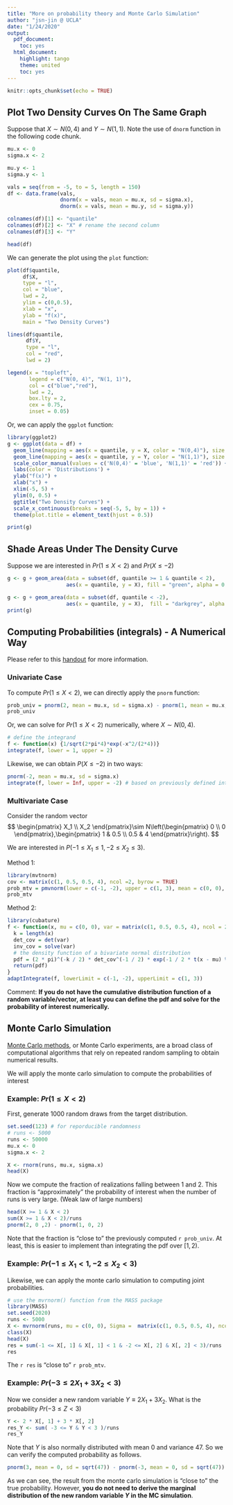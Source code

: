 ```yaml
---
title: "More on probability theory and Monte Carlo Simulation"
author: "jsn-jin @ UCLA"
date: "1/24/2020"
output:
  pdf_document:
    toc: yes
  html_document:
    highlight: tango
    theme: united
    toc: yes 
---
```


```r
knitr::opts_chunk$set(echo = TRUE)
```

## Plot Two Density Curves On The Same Graph

Suppose that $X \sim N(0, 4)$ and $Y \sim N(1, 1)$. Note the use of `dnorm` function in the following code chunk.
```r
mu.x <- 0
sigma.x <- 2

mu.y <- 1
sigma.y <- 1

vals = seq(from = -5, to = 5, length = 150)
df <- data.frame(vals, 
                 dnorm(x = vals, mean = mu.x, sd = sigma.x), 
                 dnorm(x = vals, mean = mu.y, sd = sigma.y))

colnames(df)[1] <- "quantile"
colnames(df)[2] <- "X" # rename the second column
colnames(df)[3] <- "Y"

head(df)
```

We can generate the plot using the `plot` function: 
```r
plot(df$quantile, 
     df$X, 
     type = "l", 
     col = "blue", 
     lwd = 2, 
     ylim = c(0,0.5),
     xlab = "x", 
     ylab = "f(x)", 
     main = "Two Density Curves")

lines(df$quantile, 
      df$Y, 
      type = "l", 
      col = "red", 
      lwd = 2)

legend(x = "topleft", 
       legend = c("N(0, 4)", "N(1, 1)"),
       col = c("blue","red"), 
       lwd = 2,
       box.lty = 2,
       cex = 0.75,
       inset = 0.05)
```

Or, we can apply the `ggplot` function:
```r
library(ggplot2)
g <- ggplot(data = df) + 
  geom_line(mapping = aes(x = quantile, y = X, color = "N(0,4)"), size = 1) +
  geom_line(mapping = aes(x = quantile, y = Y, color = "N(1,1)"), size = 1) +
  scale_color_manual(values = c('N(0,4)' = 'blue', 'N(1,1)' = 'red')) +
  labs(color = 'Distributions') +
  ylab("f(x)") +
  xlab("x") +
  xlim(-5, 5) + 
  ylim(0, 0.5) +
  ggtitle("Two Density Curves") +
  scale_x_continuous(breaks = seq(-5, 5, by = 1)) +
  theme(plot.title = element_text(hjust = 0.5))

print(g)
```

## Shade Areas Under The Density Curve

Suppose we are interested in $Pr(1\leq X <2)$ and $Pr(X \leq -2)$
```r
g <- g + geom_area(data = subset(df, quantile >= 1 & quantile < 2),
                   aes(x = quantile, y = X), fill = "green", alpha = 0.5)

g <- g + geom_area(data = subset(df, quantile < -2),
                   aes(x = quantile, y = X),  fill = "darkgrey", alpha = 0.5)
print(g)
```

## Computing Probabilities (integrals) - A Numerical Way

Please refer to this [handout](http://homepages.math.uic.edu/~jyang06/stat401/handouts/handout8.pdf) for more information.

### Univariate Case

To compute $Pr(1\leq X <2)$, we can directly apply the `pnorm` function:
```r
prob_univ = pnorm(2, mean = mu.x, sd = sigma.x) - pnorm(1, mean = mu.x, sd = sigma.x)
prob_univ
```

Or, we can solve for $Pr(1\leq X <2)$ numerically, where $X\sim N(0, 4)$.
```r
# define the integrand
f <- function(x) {1/sqrt(2*pi*4)*exp(-x^2/(2*4))}
integrate(f, lower = 1, upper = 2)
```

Likewise, we can obtain $P(X\leq -2)$ in two ways:
```r
pnorm(-2, mean = mu.x, sd = sigma.x)
integrate(f, lower = Inf, upper = -2) # based on previously defined integrand f
```


### Multivariate Case

Consider the random vector
$$
\begin{pmatrix}
X_1 \\
X_2
\end{pmatrix}\sim N\left(\begin{pmatrix}
0 \\
0
\end{pmatrix},\begin{pmatrix}
1 & 0.5 \\
0.5 & 4
\end{pmatrix}\right).
$$

We are interested in $P(-1 \leq X_1 \leq 1, -2 \leq X_2 \leq 3)$.

Method 1:
```r
library(mvtnorm)
cov <- matrix(c(1, 0.5, 0.5, 4), ncol =2, byrow = TRUE)
prob_mtv = pmvnorm(lower = c(-1, -2), upper = c(1, 3), mean = c(0, 0), sigma = cov)
prob_mtv
```

Method 2:
```r
library(cubature)
f <- function(x, mu = c(0, 0), var = matrix(c(1, 0.5, 0.5, 4), ncol = 2, byrow = TRUE)){
  k = length(x)
  det_cov = det(var)
  inv_cov = solve(var)
  # the density function of a bivariate normal distribution
  pdf = (2 * pi)^(-k / 2) * det_cov^(-1 / 2) * exp(-1 / 2 * t(x - mu) %*% inv_cov %*% (x - mu))
  return(pdf)
}
adaptIntegrate(f, lowerLimit = c(-1, -2), upperLimit = c(1, 3))
```
Comment: **If you do not have the cumulative distribution function of a random variable/vector, at least you can define the pdf and solve for the probability of interest numerically.**


## Monte Carlo Simulation

[Monte Carlo methods](https://en.wikipedia.org/wiki/Monte_Carlo_method), or Monte Carlo experiments, are a broad class of computational algorithms that rely on repeated random sampling to obtain numerical results.

We will apply the monte carlo simulation to compute the probabilities of interest

### Example: $Pr(1\leq X <2)$

First, generate 1000 random draws from the target distribution.

```r
set.seed(123) # for reporducible randomness
# runs <- 5000
runs <- 50000
mu.x <- 0
sigma.x <- 2

X <- rnorm(runs, mu.x, sigma.x)
head(X)
```

Now we compute the fraction of realizations falling between 1 and 2. This fraction is "approximately" the probability of interest when the number of runs is very large. (Weak law of large numbers)
```r
head(X >= 1 & X < 2)
sum(X >= 1 & X < 2)/runs
pnorm(2, 0 ,2) - pnorm(1, 0, 2)
```

Note that the fraction is "close to" the previously computed `r prob_univ`. At least, this is easier to implement than integrating the pdf over $[1, 2)$.

### Example: $Pr(-1\leq X_1 < 1, -2 \leq X_2 <3)$

Likewise, we can apply the monte carlo simulation to computing joint probabilities.

```r
# use the mvrnorm() function from the MASS package
library(MASS)
set.seed(2020)
runs <- 5000
X <- mvrnorm(runs, mu = c(0, 0), Sigma =  matrix(c(1, 0.5, 0.5, 4), ncol =2, byrow = TRUE ))
class(X)
head(X)
res = sum(-1 <= X[, 1] & X[, 1] < 1 & -2 <= X[, 2] & X[, 2] < 3)/runs
res
```
The `r res` is "close to" `r prob_mtv`. 


### Example: $Pr( -3 \leq 2X_1 + 3X_2 <3)$

Now we consider a new random variable $Y \equiv  2X_1 + 3X_2$. What is the probability $Pr( -3 \leq Z <3)$

```r
Y <- 2 * X[, 1] + 3 * X[, 2]
res_Y <- sum( -3 <= Y & Y < 3 )/runs
res_Y
```

Note that $Y$ is also normally distributed with mean $0$ and variance $47$. So we can verify the computed probability as follows.

```r
pnorm(3, mean = 0, sd = sqrt(47)) - pnorm(-3, mean = 0, sd = sqrt(47))
```

As we can see, the result from the monte carlo simulation is "close to" the true probability. However, **you do not need to derive the marginal distribution of the new random variable $Y$ in the MC simulation**.

